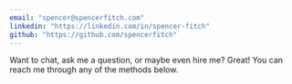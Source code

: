```yaml
---
email: "spencer@spencerfitch.com"
linkedin: "https://linkedin.com/in/spencer-fitch"
github: "https://github.com/spencerfitch"
---
```


Want to chat, ask me a question, or maybe even hire me?
Great! You can reach me through any of the methods below.
